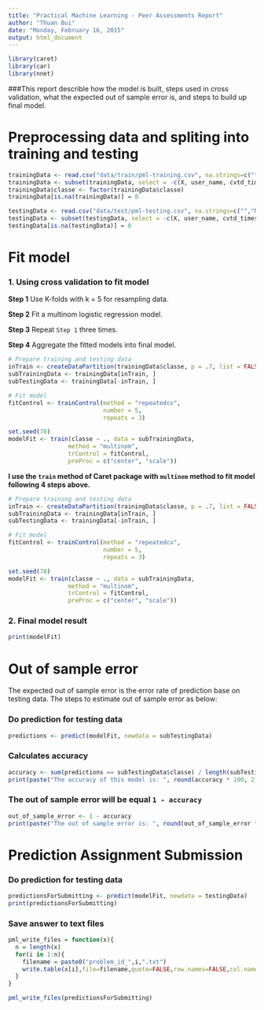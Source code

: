 ```yaml
---
title: "Practical Machine Learning - Peer Assessments Report"
author: "Thuan Bui"
date: "Monday, February 16, 2015"
output: html_document
---
```


```r
library(caret)
library(car)
library(nnet)
```

###This report describle how the model is built, steps used in cross validation, what the expected out of sample error is, and steps to build up final model.

# Preprocessing data and spliting into training and testing

```r
trainingData <- read.csv("data/train/pml-training.csv", na.strings=c("","NA", "#DIV/0!"))
trainingData <- subset(trainingData, select = -c(X, user_name, cvtd_timestamp))
trainingData$classe <- factor(trainingData$classe)
trainingData[is.na(trainingData)] = 0

testingData <- read.csv("data/test/pml-testing.csv", na.strings=c("","NA", "#DIV/0!"))
testingData <- subset(testingData, select = -c(X, user_name, cvtd_timestamp))
testingData[is.na(testingData)] = 0
```

# Fit model

### 1. Using cross validation to fit model

**Step 1** Use K-folds with k = 5 for resampling data.

**Step 2** Fit a multinom logistic regression model.

**Step 3** Repeat `Step 1` three times.

**Step 4** Aggregate the fitted models into final model.

```r
# Prepare training and testing data
inTrain <- createDataPartition(trainingData$classe, p = .7, list = FALSE)
subTrainingData <- trainingData[inTrain, ]
subTestingData <- trainingData[-inTrain, ]

# Fit model
fitControl <- trainControl(method = "repeatedcv",
                           number = 5,
                           repeats = 3)

set.seed(78)
modelFit <- train(classe ~ ., data = subTrainingData,
                 method = "multinom",
                 trControl = fitControl,
                 preProc = c("center", "scale"))
```

**I use the `train` method of Caret package with `multinom` method to fit model following 4 steps above.**

```r
# Prepare training and testing data
inTrain <- createDataPartition(trainingData$classe, p = .7, list = FALSE)
subTrainingData <- trainingData[inTrain, ]
subTestingData <- trainingData[-inTrain, ]

# Fit model
fitControl <- trainControl(method = "repeatedcv",
                           number = 5,
                           repeats = 3)

set.seed(78)
modelFit <- train(classe ~ ., data = subTrainingData,
                 method = "multinom",
                 trControl = fitControl,
                 preProc = c("center", "scale"))
```

### 2. Final model result

```r
print(modelFit)
```

# Out of sample error

The expected out of sample error is the error rate of prediction base on testing data. The steps to estimate out of sample error as below:

### Do prediction for testing data

```r
predictions <- predict(modelFit, newdata = subTestingData)
```

### Calculates accuracy

```r
accuracy <- sum(predictions == subTestingData$classe) / length(subTestingData$classe)
print(paste("The accuracy of this model is: ", round(accuracy * 100, 2), "%", collapse = ""))
```

### The out of sample error will be equal `1 - accuracy`

```r
out_of_sample_error <- 1 - accuracy
print(paste("The out of sample error is: ", round(out_of_sample_error * 100, 2), "%", collapse = ""))
```

# Prediction Assignment Submission

### Do prediction for testing data

```r
predictionsForSubmitting <- predict(modelFit, newdata = testingData)
print(predictionsForSubmitting)
```

### Save answer to text files
```r
pml_write_files = function(x){
  n = length(x)
  for(i in 1:n){
    filename = paste0("problem_id_",i,".txt")
    write.table(x[i],file=filename,quote=FALSE,row.names=FALSE,col.names=FALSE)
  }
}

pml_write_files(predictionsForSubmitting)
```

